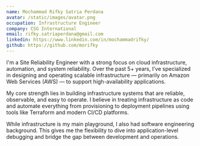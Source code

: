 ```yaml
---
name: Mochammad Rifky Satria Perdana
avatar: /static/images/avatar.png
occupation: Infrastructure Engineer
company: CSG International
email: rifky.satriaperdana@gmail.com
linkedin: https://www.linkedin.com/in/mochammadrifky/
github: https://github.com/morifky
---
```


I'm a Site Reliability Engineer with a strong focus on cloud infrastructure, automation, and system reliability. Over the past 5+ years, I’ve specialized in designing and operating scalable infrastructure — primarily on Amazon Web Services (AWS) — to support high-availability applications.

My core strength lies in building infrastructure systems that are reliable, observable, and easy to operate. I believe in treating infrastructure as code and automate everything from provisioning to deployment pipelines using tools like Terraform and modern CI/CD platforms.

While infrastructure is my main playground, I also had software engineering background. This gives me the flexibility to dive into application-level debugging and bridge the gap between development and operations.

